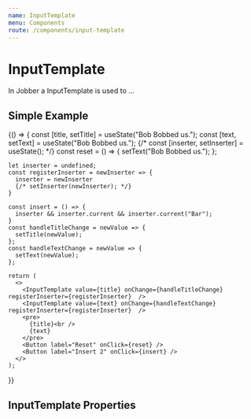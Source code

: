 ```yaml
---
name: InputTemplate
menu: Components
route: /components/input-template
---
```



# InputTemplate

<ComponentStatus stage="pre" responsive="no" accessible="no" />

In Jobber a InputTemplate is used to …

## Simple Example

<Playground>
  {() => {
    const [title, setTitle] = useState("Bob Bobbed us.");
    const [text, setText] = useState("Bob Bobbed us.");
    {/* const [inserter, setInserter] = useState(); */}
    const reset = () => {
      setText("Bob Bobbed us.");
    };

    let inserter = undefined;
    const registerInserter = newInserter => {
      inserter = newInserter
      {/* setInserter(newInserter); */}
    }

    const insert = () => {
      inserter && inserter.current && inserter.current("Bar");
    }
    const handleTitleChange = newValue => {
      setTitle(newValue);
    };
    const handleTextChange = newValue => {
      setText(newValue);
    };

    return (
      <>
        <InputTemplate value={title} onChange={handleTitleChange} registerInserter={registerInserter}  />
        <InputTemplate value={text} onChange={handleTextChange} registerInserter={registerInserter}  />
        <pre>
          {title}<br />
          {text}
        </pre>
        <Button label="Reset" onClick={reset} />
        <Button label="Insert 2" onClick={insert} />
      </>
    );

}}

</Playground>

## InputTemplate Properties

<Props of={InputTemplate} />
